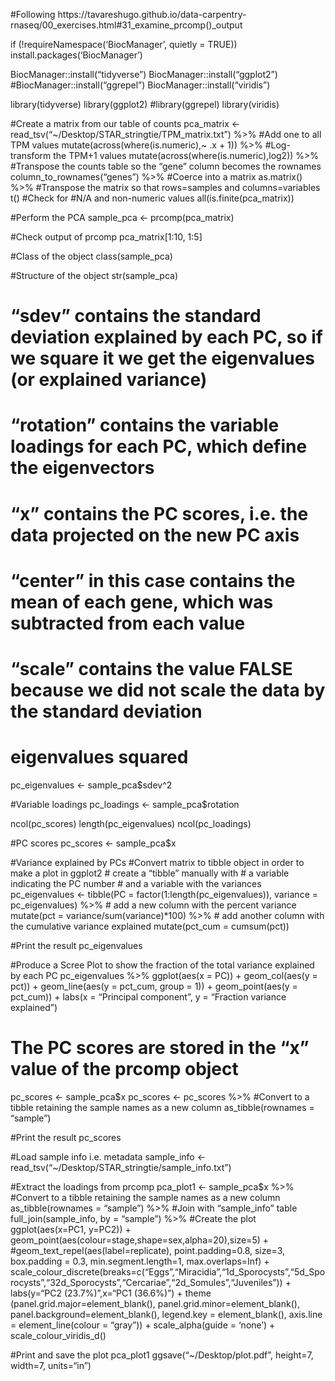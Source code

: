 #Following https://tavareshugo.github.io/data-carpentry-rnaseq/00_exercises.html#31_examine_prcomp()_output

if (!requireNamespace('BiocManager', quietly = TRUE))
  install.packages('BiocManager')

BiocManager::install("tidyverse")
BiocManager::install("ggplot2")
#BiocManager::install("ggrepel")
BiocManager::install("viridis")

library(tidyverse)
library(ggplot2)
#library(ggrepel)
library(viridis)

#Create a matrix from our table of counts
pca_matrix <- read_tsv("~/Desktop/STAR_stringtie/TPM_matrix.txt") %>%
#Add one to all TPM values
mutate(across(where(is.numeric),~ .x + 1)) %>%
#Log-transform the TPM+1 values
mutate(across(where(is.numeric),log2)) %>%
#Transpose the counts table so the "gene" column becomes the rownames
column_to_rownames("genes") %>%
#Coerce into a matrix
as.matrix() %>%
#Transpose the matrix so that rows=samples and columns=variables
t()
#Check for #N/A and non-numeric values
all(is.finite(pca_matrix))

#Perform the PCA
sample_pca <- prcomp(pca_matrix)

#Check output of prcomp
pca_matrix[1:10, 1:5]

#Class of the object
class(sample_pca)

#Structure of the object
str(sample_pca)

# "sdev" contains the standard deviation explained by each PC, so if we square it we get the eigenvalues (or explained variance)
# "rotation" contains the variable loadings for each PC, which define the eigenvectors
# "x" contains the PC scores, i.e. the data projected on the new PC axis
# "center" in this case contains the mean of each gene, which was subtracted from each value
# "scale" contains the value FALSE because we did not scale the data by the standard deviation

# eigenvalues squared
pc_eigenvalues <- sample_pca$sdev^2

#Variable loadings
pc_loadings <- sample_pca$rotation

ncol(pc_scores)
length(pc_eigenvalues)
ncol(pc_loadings)

#PC scores
pc_scores <- sample_pca$x

#Variance explained by PCs
#Convert matrix to tibble object in order to make a plot in ggplot2
# create a "tibble" manually with 
# a variable indicating the PC number
# and a variable with the variances
pc_eigenvalues <- tibble(PC = factor(1:length(pc_eigenvalues)), 
                         variance = pc_eigenvalues) %>% 
  # add a new column with the percent variance
  mutate(pct = variance/sum(variance)*100) %>% 
  # add another column with the cumulative variance explained
  mutate(pct_cum = cumsum(pct))

#Print the result
pc_eigenvalues

#Produce a Scree Plot to show the fraction of the total variance explained by each PC
pc_eigenvalues %>% 
  ggplot(aes(x = PC)) +
  geom_col(aes(y = pct)) +
  geom_line(aes(y = pct_cum, group = 1)) + 
  geom_point(aes(y = pct_cum)) +
  labs(x = "Principal component", y = "Fraction variance explained")

# The PC scores are stored in the "x" value of the prcomp object
pc_scores <- sample_pca$x
pc_scores <- pc_scores %>% 
#Convert to a tibble retaining the sample names as a new column
as_tibble(rownames = "sample")

#Print the result
pc_scores

#Load sample info i.e. metadata 
sample_info <- read_tsv("~/Desktop/STAR_stringtie/sample_info.txt")

#Extract the loadings from prcomp
pca_plot1 <- sample_pca$x %>% 
#Convert to a tibble retaining the sample names as a new column
as_tibble(rownames = "sample") %>% 
#Join with "sample_info" table
full_join(sample_info, by = "sample") %>% 
#Create the plot
ggplot(aes(x=PC1, y=PC2)) +
geom_point(aes(colour=stage,shape=sex,alpha=20),size=5) +
#geom_text_repel(aes(label=replicate), point.padding=0.8, size=3, box.padding = 0.3, min.segment.length=1, max.overlaps=Inf) +
scale_colour_discrete(breaks=c("Eggs","Miracidia","1d_Sporocysts","5d_Sporocysts","32d_Sporocysts","Cercariae","2d_Somules","Juveniles")) +
labs(y="PC2 (23.7%)",x="PC1 (36.6%)") +
theme (panel.grid.major=element_blank(),
  panel.grid.minor=element_blank(),
  panel.background=element_blank(),
  legend.key = element_blank(),
  axis.line = element_line(colour = "gray")) +
scale_alpha(guide = 'none') +
scale_colour_viridis_d()

#Print and save the plot
pca_plot1
ggsave("~/Desktop/plot.pdf", height=7, width=7, units="in")

